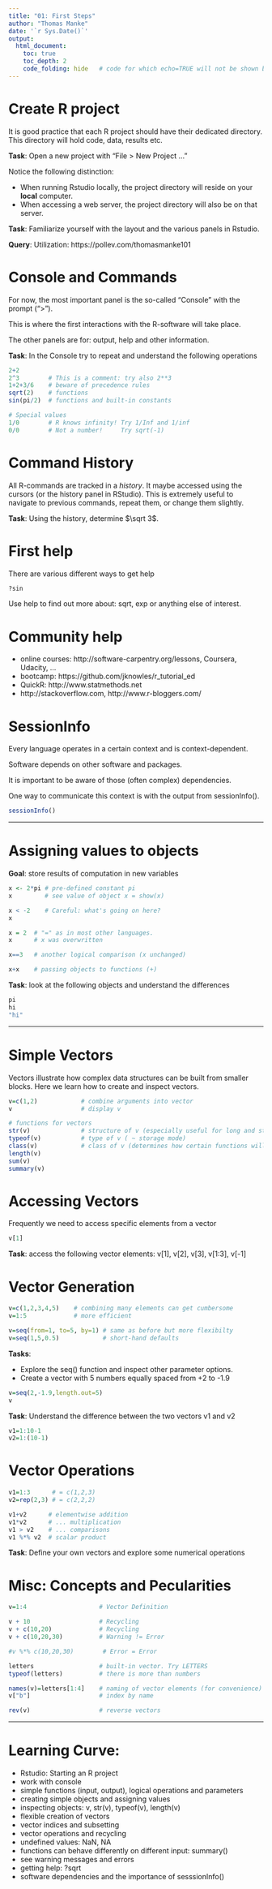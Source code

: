 ```yaml
---
title: "01: First Steps"
author: "Thomas Manke"
date: '`r Sys.Date()`'
output: 
  html_document:
    toc: true
    toc_depth: 2
    code_folding: hide   # code for which echo=TRUE will not be shown but folded
---
```


# Create R project
It is good practice that each R project should have their dedicated directory.
This directory will hold code, data, results etc.

**Task**: Open a new project with "File > New Project ..."

Notice the following distinction:

- When running Rstudio locally, the project directory will reside on your **local** computer.
- When accessing a web server, the project directory will also be on that server.

**Task**: Familiarize yourself with the layout and the various panels in Rstudio. 

**Query**: Utilization: https://pollev.com/thomasmanke101

# Console and Commands

For now, the most important panel is the so-called "Console" with the prompt (">"). 

This is where the first interactions with the R-software will take place. 

The other panels are for: output, help and other information.

**Task**: In the Console try to repeat and understand the following operations
```r
2+2
2^3        # This is a comment: try also 2**3
1+2+3/6    # beware of precedence rules
sqrt(2)    # functions
sin(pi/2)  # functions and built-in constants

# Special values
1/0        # R knows infinity! Try 1/Inf and 1/inf
0/0        # Not a number!     Try sqrt(-1)
```

# Command History
All R-commands are tracked in a *history*. It maybe accessed using the cursors (or the history panel in RStudio). This is extremely useful to navigate to previous commands, repeat them, or change them slightly.

**Task**: Using the history, determine $\sqrt 3$.

# First help
There are various different ways to get help
```r
?sin
```

Use help to find out more about: sqrt, exp or anything else of interest.

# Community help
* online courses: http://software-carpentry.org/lessons, Coursera, Udacity, ...
* bootcamp: https://github.com/jknowles/r_tutorial_ed
* QuickR: http://www.statmethods.net 
* http://stackoverflow.com, http://www.r-bloggers.com/


# SessionInfo
Every language operates in a certain context and is context-dependent.

Software depends on other software and packages.

It is important to be aware of those (often complex) dependencies.

One way to communicate this context is with the output from sessionInfo().

```r
sessionInfo()
```

****

# Assigning values to objects

**Goal**: store results of computation in new variables
```r
x <- 2*pi # pre-defined constant pi
x         # see value of object x = show(x) 

x < -2    # Careful: what's going on here?
x

x = 2  # "=" as in most other languages.  
x      # x was overwritten

x==3   # another logical comparison (x unchanged)

x+x    # passing objects to functions (+)
```


**Task**: look at the following objects and understand the differences
```r
pi 
hi
"hi"
```

****

# Simple Vectors
Vectors illustrate how complex data structures can be built from smaller blocks. 
Here we learn how to create and inspect vectors.
```r
v=c(1,2)            # combine arguments into vector
v                   # display v

# functions for vectors
str(v)              # structure of v (especially useful for long and structured objects)
typeof(v)           # type of v ( ~ storage mode)
class(v)            # class of v (determines how certain functions will work with v)
length(v)
sum(v)
summary(v)
```
# Accessing Vectors
Frequently we need to access specific elements from a vector
```r
v[1]
```

**Task**:  access the following vector elements: v[1], v[2], v[3], v[1:3], v[-1]

# Vector Generation
```r
v=c(1,2,3,4,5)    # combining many elements can get cumbersome
v=1:5             # more efficient

v=seq(from=1, to=5, by=1) # same as before but more flexibilty
v=seq(1,5,0.5)            # short-hand defaults
```

**Tasks**: 

- Explore the seq() function and inspect other parameter options. 
- Create a vector with 5 numbers equally spaced from +2 to -1.9

```r
v=seq(2,-1.9,length.out=5)
v
```

**Task**: Understand the difference between the two vectors v1 and v2
```r
v1=1:10-1
v2=1:(10-1)
```


# Vector Operations
```r
v1=1:3      # = c(1,2,3)
v2=rep(2,3) # = c(2,2,2)

v1+v2      # elementwise addition
v1*v2      # ... multiplication
v1 > v2    # ... comparisons
v1 %*% v2  # scalar product
```

**Task**: Define your own vectors and explore some numerical operations

# Misc: Concepts and Pecularities
```r
v=1:4                    # Vector Definition

v + 10                   # Recycling
v + c(10,20)             # Recycling
v + c(10,20,30)          # Warning != Error

#v %*% c(10,20,30)        # Error = Error

letters                  # built-in vector. Try LETTERS 
typeof(letters)          # there is more than numbers

names(v)=letters[1:4]    # naming of vector elements (for convenience)
v["b"]                   # index by name

rev(v)                   # reverse vectors
```

****

# Learning Curve:
* Rstudio: Starting an R project
* work with console 
* simple functions (input, output), logical operations and parameters
* creating simple objects and assigning values
* inspecting objects: v, str(v), typeof(v), length(v)
* flexible creation of vectors
* vector indices and subsetting
* vector operations and recycling
* undefined values: NaN, NA
* functions can behave differently on different input: summary()
* see warning messages and errors
* getting help: ?sqrt
* software dependencies and the importance of sesssionInfo()

